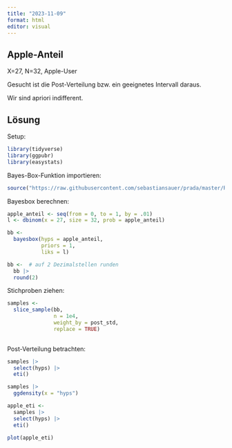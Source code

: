 ```yaml
---
title: "2023-11-09"
format: html
editor: visual
---
```


## Apple-Anteil

X=27, N=32, Apple-User

Gesucht ist die Post-Verteilung bzw. ein geeignetes Intervall daraus.

Wir sind apriori indifferent.

## Lösung

Setup:

```r
library(tidyverse)
library(ggpubr)
library(easystats)
```

Bayes-Box-Funktion importieren:

```r
source("https://raw.githubusercontent.com/sebastiansauer/prada/master/R/NAME_bayesbox.R") 

```

Bayesbox berechnen:

```r
apple_anteil <- seq(from = 0, to = 1, by = .01)
l <- dbinom(x = 27, size = 32, prob = apple_anteil)
```

```r
bb <- 
  bayesbox(hyps = apple_anteil,
           priors = 1,
           liks = l)

bb <-  # auf 2 Dezimalstellen runden
  bb |> 
  round(2)
```

Stichproben ziehen:

```r
samples <-
  slice_sample(bb,
               n = 1e4,
               weight_by = post_std,
               replace = TRUE)
  
```

Post-Verteilung betrachten:

```r
samples |> 
  select(hyps) |> 
  eti()
```

```r
samples |> 
  ggdensity(x = "hyps")
```

```r
apple_eti <-
  samples |> 
  select(hyps) |> 
  eti() 

plot(apple_eti)

```
